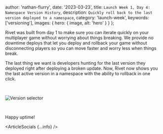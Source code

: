 
  author: 'nathan-flurry',
  date: '2023-03-23',
  title: `Launch Week 1, Day 4: Namespace Version History`,
  description: `Quickly roll back to the last version deployed to a namespace`,
  category: 'launch-week',
  keywords: ['versioning'],
  images: {
    hero: {
      image,
      alt: 'hero'
    }
  }
};

Rivet was built from day 1 to make sure you can iterate quickly on your multiplayer game without worrying about things breaking. We provide no downtime deploys that let you deploy and rollback your game without disconnecting players so you can move faster and worry less when things break.

The last thing we want is developers hunting for the last version they deployed right after deploying a broken update. Now, Rivet now shows you the last active version in a namespace with the ability to rollback in one click.

‍

<Image src={versionSelector} alt='Version selector' />

‍

Happy uptime!

<ArticleSocials {...info} />

